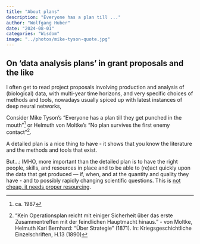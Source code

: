 ```yaml
---
title: "About plans"
description: "Everyone has a plan till ..."
author: "Wolfgang Huber"
date: "2024-08-01"
categories: "Wisdom"
image: "../photos/mike-tyson-quote.jpg"
---
```


## On 'data analysis plans' in grant proposals and the like

I often get to read project proposals involving production and analysis of (biological) data, with multi-year time horizons, and very specific choices of methods and tools, nowadays usually spiced up with latest instances of deep neural networks, 

Consider Mike Tyson's "Everyone has a plan till they get punched in the mouth"^[ca. 1987] or 
Helmuth von Moltke's "No plan survives the first enemy contact"^["Kein Operationsplan reicht mit einiger Sicherheit über das erste Zusammentreffen mit der feindlichen Hauptmacht hinaus." - von Moltke, Helmuth Karl Bernhard: "Über Strategie" (1871). In: Kriegsgeschichtliche Einzelschriften, H.13 (1890)]. 

A detailed plan is a nice thing to have - it shows that you know the literature and the methods and tools that exist.

But...: IMHO, more important than the detailed plan is to have the right people, skills, and resources in place and to be able to (re)act quickly upon the data that get produced — if, when, and at the quantity and quality they have - and to possibly rapidly changing scientific questions. This is [not cheap, it needs proper resourcing](compbioisnotcheap.html).

